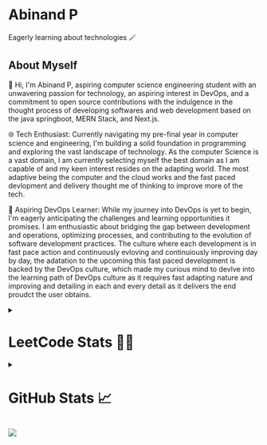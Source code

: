 # Abinand P

Eagerly learning about technologies 🪄

## About Myself 
 <p className="font-medium text-justify  ">
                🌟 Hi, I'm Abinand P, aspiring computer science engineering
                student with an unwavering passion for technology, an aspiring
                interest in DevOps, and a commitment to open source
                contributions with the indulgence in the thought process of
                developing softwares and web development based on the java
                springboot, MERN Stack, and Next.js.
              </p>
  <p className="font-bold ">
                <span className="font-bold text-dark/80">
                  🌐 Tech Enthusiast:
                </span>
                Currently navigating my pre-final year  in computer science and
                engineering, I'm building a solid foundation in programming and
                exploring the vast landscape of technology. As the computer
                Science is a vast domain, I am currently selecting myself the
                best domain as I am capable of and my keen interest resides on
                the adapting world. The most adaptive being the computer and the
                cloud works and the fast paced devlopment and delivery thought
                me of thinking to improve more of the tech.
              </p>
               <p className="font-medium text-justify ">
                <span className="font-bold text-dark/80">
                  🚀 Aspiring DevOps Learner:
                </span>
                While my journey into DevOps is yet to begin, I'm eagerly
                anticipating the challenges and learning opportunities it
                promises. I am enthusiastic about bridging the gap between
                development and operations, optimizing processes, and
                contributing to the evolution of software development practices.
                The culture where each development is in fast pace action and
                continuously evloving and continuiously improving day by day,
                the adatation to the upcoming this fast paced development is
                backed by the DevOps culture, which made my curious mind to
                devlve into the learning path of DevOps culture as it requires
                fast adapting nature and improving and detailing in each and
                every detail as it delivers the end proudct the user obtains.
              </p>
<details>
<summary>
<h1>LeetCode Stats  🧑‍💻</h1></summary>

![LeetCode Stats](https://leetcard.jacoblin.cool/Abinand0911?theme=dark&font=Hanuman&ext=contest)
</details>


<details> <summary><h1>GitHub Stats 📈</h1></summary> 


![abiji-2020's Stats](https://github-readme-stats.vercel.app/api?username=abiji-2020&theme=radical&show_icons=true&hide_border=false&count_private=true) <br/>
![abiji-2020's Streak](https://github-readme-streak-stats.herokuapp.com/?user=abiji-2020&theme=radical&hide_border=false)

## Activity graph 📊
[![Abinand's github activity graph](https://github-readme-activity-graph.vercel.app/graph?username=Abiji-2020)](https://github.com/Abiji-2020/github-readme-activity-graph)




## Using Languages 📜
![abiji-2020's Top Languages](https://github-readme-stats.vercel.app/api/top-langs/?username=abiji-2020&theme=radical&show_icons=true&hide_border=false&layout=compact)

</details>

![](https://komarev.com/ghpvc/?username=Abiji-2020&color=orange)
